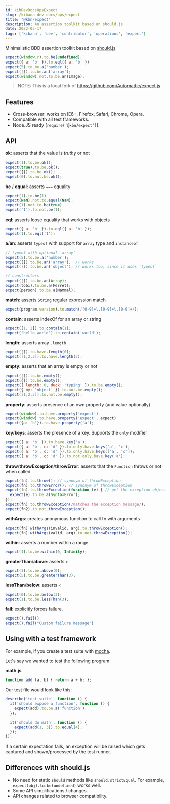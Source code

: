 ---
id: kibDevDocsOpsExpect
slug: /kibana-dev-docs/ops/expect
title: "@kbn/expect"
description: An assertion toolkit based on should.js
date: 2022-05-17
tags: ['kibana', 'dev', 'contributor', 'operations', 'expect']
---

Minimalistic BDD assertion toolkit based on
[should.js](http://github.com/visionmedia/should.js)

```js
expect(window.r).to.be(undefined);
expect({ a: 'b' }).to.eql({ a: 'b' })
expect(5).to.be.a('number');
expect([]).to.be.an('array');
expect(window).not.to.be.an(Image);
```

> NOTE: This is a local fork of https://github.com/Automattic/expect.js

## Features

- Cross-browser: works on IE6+, Firefox, Safari, Chrome, Opera.
- Compatible with all test frameworks.
- Node.JS ready (`require('@kbn/expect')`).

## API

**ok**: asserts that the value is _truthy_ or not

```js
expect(1).to.be.ok();
expect(true).to.be.ok();
expect({}).to.be.ok();
expect(0).to.not.be.ok();
```

**be** / **equal**: asserts `===` equality

```js
expect(1).to.be(1)
expect(NaN).not.to.equal(NaN);
expect(1).not.to.be(true)
expect('1').to.not.be(1);
```

**eql**: asserts loose equality that works with objects

```js
expect({ a: 'b' }).to.eql({ a: 'b' });
expect(1).to.eql('1');
```

**a**/**an**: asserts `typeof` with support for `array` type and `instanceof`

```js
// typeof with optional `array`
expect(5).to.be.a('number');
expect([]).to.be.an('array');  // works
expect([]).to.be.an('object'); // works too, since it uses `typeof`

// constructors
expect([]).to.be.an(Array);
expect(tobi).to.be.a(Ferret);
expect(person).to.be.a(Mammal);
```

**match**: asserts `String` regular expression match

```js
expect(program.version).to.match(/[0-9]+\.[0-9]+\.[0-9]+/);
```

**contain**: asserts indexOf for an array or string

```js
expect([1, 2]).to.contain(1);
expect('hello world').to.contain('world');
```

**length**: asserts array `.length`

```js
expect([]).to.have.length(0);
expect([1,2,3]).to.have.length(3);
```

**empty**: asserts that an array is empty or not

```js
expect([]).to.be.empty();
expect({}).to.be.empty();
expect({ length: 0, duck: 'typing' }).to.be.empty();
expect({ my: 'object' }).to.not.be.empty();
expect([1,2,3]).to.not.be.empty();
```

**property**: asserts presence of an own property (and value optionally)

```js
expect(window).to.have.property('expect')
expect(window).to.have.property('expect', expect)
expect({a: 'b'}).to.have.property('a');
```

**key**/**keys**: asserts the presence of a key. Supports the `only` modifier

```js
expect({ a: 'b' }).to.have.key('a');
expect({ a: 'b', c: 'd' }).to.only.have.keys('a', 'c');
expect({ a: 'b', c: 'd' }).to.only.have.keys(['a', 'c']);
expect({ a: 'b', c: 'd' }).to.not.only.have.key('a');
```

**throw**/**throwException**/**throwError**: asserts that the `Function` throws or not when called

```js
expect(fn).to.throw(); // synonym of throwException
expect(fn).to.throwError(); // synonym of throwException
expect(fn).to.throwException(function (e) { // get the exception object
  expect(e).to.be.a(SyntaxError);
});
expect(fn).to.throwException(/matches the exception message/);
expect(fn2).to.not.throwException();
```

**withArgs**: creates anonymous function to call fn with arguments

```js
expect(fn).withArgs(invalid, arg).to.throwException();
expect(fn).withArgs(valid, arg).to.not.throwException();
```

**within**: asserts a number within a range

```js
expect(1).to.be.within(0, Infinity);
```

**greaterThan**/**above**: asserts `>`

```js
expect(3).to.be.above(0);
expect(5).to.be.greaterThan(3);
```

**lessThan**/**below**: asserts `<`

```js
expect(0).to.be.below(3);
expect(1).to.be.lessThan(3);
```

**fail**: explicitly forces failure.

```js
expect().fail()
expect().fail("Custom failure message")
```

## Using with a test framework

For example, if you create a test suite with
[mocha](http://github.com/visionmedia/mocha).

Let's say we wanted to test the following program:

**math.js**

```js
function add (a, b) { return a + b; };
```

Our test file would look like this:

```js
describe('test suite', function () {
  it('should expose a function', function () {
    expect(add).to.be.a('function');
  });

  it('should do math', function () {
    expect(add(1, 3)).to.equal(4);
  });
});
```

If a certain expectation fails, an exception will be raised which gets captured
and shown/processed by the test runner.

## Differences with should.js

- No need for static `should` methods like `should.strictEqual`. For example,
  `expect(obj).to.be(undefined)` works well.
- Some API simplifications / changes.
- API changes related to browser compatibility.
